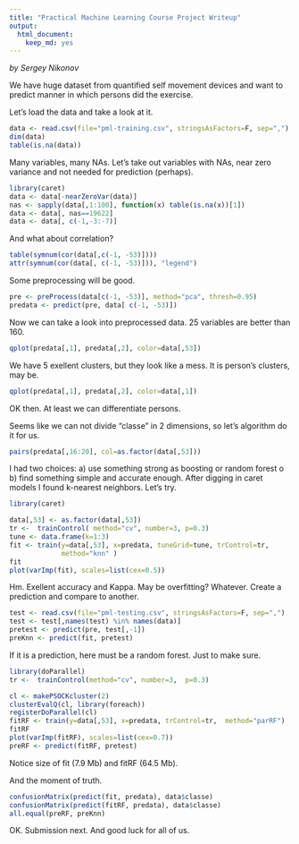 ```yaml
---
title: "Practical Machine Learning Course Project Writeup"
output:
  html_document:
    keep_md: yes
---
```


*by Sergey Nikonov*

We have huge dataset from  quantified self movement devices and want to predict manner in which persons did the exercise.

Let's load the data and take a look at it.

```r
data <- read.csv(file="pml-training.csv", stringsAsFactors=F, sep=",")
dim(data)
table(is.na(data))
```

Many variables, many NAs. Let's take out variables with NAs, near zero variance and not needed for prediction (perhaps).

```r
library(caret)
data <- data[-nearZeroVar(data)]
nas <- sapply(data[,1:100], function(x) table(is.na(x))[1])
data <- data[, nas==19622]
data <- data[, c(-1,-3:-7)]
```

And what about correlation?

```r
table(symnum(cor(data[,c(-1, -53)])))
attr(symnum(cor(data[, c(-1, -53)])), "legend")

```

Some preprocessing will be good.

```r
pre <- preProcess(data[c(-1, -53)], method="pca", thresh=0.95)
predata <- predict(pre, data[ c(-1, -53)])
```

Now we can take a look into preprocessed data. 25 variables are better than 160.

```r
qplot(predata[,1], predata[,2], color=data[,53])
```

We have 5 exellent clusters, but they look like a mess. It is person's clusters, may be.

```r
qplot(predata[,1], predata[,2], color=data[,1])
```

OK then. At least we can differentiate persons.

Seems like we can not divide "classe" in 2 dimensions, so let's algorithm do it for us.
```r
pairs(predata[,16:20], col=as.factor(data[,53]))
```

I had two choices: a) use something strong as boosting or random forest o b) find something simple and accurate enough. After digging in caret models I found k-nearest neighbors. Let's try.

```r
library(caret)

data[,53] <- as.factor(data[,53])
tr <-  trainControl( method="cv", number=3, p=0.3)
tune <- data.frame(k=1:3)
fit <- train(y=data[,53], x=predata, tuneGrid=tune, trControl=tr, 
             method="knn" )
fit
plot(varImp(fit), scales=list(cex=0.5))
```

Hm. Exellent accuracy and Kappa. May be overfitting? Whatever. Create a prediction and compare to another.


```r
test <- read.csv(file="pml-testing.csv", stringsAsFactors=F, sep=",")
test <- test[,names(test) %in% names(data)]
pretest <- predict(pre, test[,-1])
preKnn <- predict(fit, pretest)
```

If it is a prediction, here must be a random forest. Just to make sure.

```r
library(doParallel)
tr <-  trainControl(method="cv", number=3,  p=0.3)

cl <- makePSOCKcluster(2)
clusterEvalQ(cl, library(foreach))
registerDoParallel(cl)
fitRF <- train(y=data[,53], x=predata, trControl=tr,  method="parRF")
fitRF
plot(varImp(fitRF), scales=list(cex=0.7))
preRF <- predict(fitRF, pretest)
```

Notice size of fit (7.9 Mb) and fitRF (64.5 Mb).

And the moment of truth.

```r

confusionMatrix(predict(fit, predata), data$classe) 
confusionMatrix(predict(fitRF, predata), data$classe) 
all.equal(preRF, preKnn)
```

OK. Submission next. And good luck for all of us.